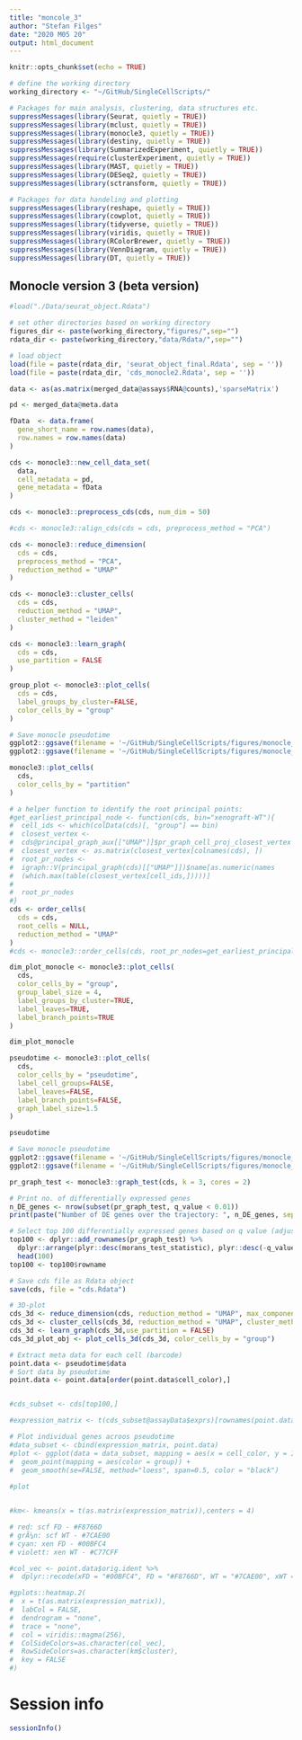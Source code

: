 ```yaml
---
title: "moncole_3"
author: "Stefan Filges"
date: "2020 M05 20"
output: html_document
---
```


```r
knitr::opts_chunk$set(echo = TRUE)
```

```r
# define the working directory
working_directory <- "~/GitHub/SingleCellScripts/"

# Packages for main analysis, clustering, data structures etc.
suppressMessages(library(Seurat, quietly = TRUE))
suppressMessages(library(mclust, quietly = TRUE))
suppressMessages(library(monocle3, quietly = TRUE))
suppressMessages(library(destiny, quietly = TRUE))
suppressMessages(library(SummarizedExperiment, quietly = TRUE))
suppressMessages(require(clusterExperiment, quietly = TRUE))
suppressMessages(library(MAST, quietly = TRUE))
suppressMessages(library(DESeq2, quietly = TRUE))
suppressMessages(library(sctransform, quietly = TRUE))

# Packages for data handeling and plotting
suppressMessages(library(reshape, quietly = TRUE))
suppressMessages(library(cowplot, quietly = TRUE))
suppressMessages(library(tidyverse, quietly = TRUE))
suppressMessages(library(viridis, quietly = TRUE))
suppressMessages(library(RColorBrewer, quietly = TRUE))
suppressMessages(library(VennDiagram, quietly = TRUE))
suppressMessages(library(DT, quietly = TRUE))
```

## Monocle version 3 (beta version)

```r
#load("./Data/seurat_object.Rdata")

# set other directories based on working directory
figures_dir <- paste(working_directory,"figures/",sep="")
rdata_dir <- paste(working_directory,"data/Rdata/",sep="")

# load object
load(file = paste(rdata_dir, 'seurat_object_final.Rdata', sep = ''))
load(file = paste(rdata_dir, 'cds_monocle2.Rdata', sep = ''))

data <- as(as.matrix(merged_data@assays$RNA@counts),'sparseMatrix')

pd <- merged_data@meta.data

fData  <- data.frame(
  gene_short_name = row.names(data),
  row.names = row.names(data)
)

cds <- monocle3::new_cell_data_set(
  data,
  cell_metadata = pd,
  gene_metadata = fData
)

cds <- monocle3::preprocess_cds(cds, num_dim = 50)

#cds <- monocle3::align_cds(cds = cds, preprocess_method = "PCA")

cds <- monocle3::reduce_dimension(
  cds = cds,
  preprocess_method = "PCA",
  reduction_method = "UMAP"
)

cds <- monocle3::cluster_cells(
  cds = cds,
  reduction_method = "UMAP",
  cluster_method = "leiden"
)

cds <- monocle3::learn_graph(
  cds = cds,
  use_partition = FALSE
)

group_plot <- monocle3::plot_cells(
  cds = cds,
  label_groups_by_cluster=FALSE,
  color_cells_by = "group"
)

# Save monocle pseudotime
ggplot2::ggsave(filename = '~/GitHub/SingleCellScripts/figures/monocle_3_sample.svg', plot = group_plot, width = 6, height = 6, device = "svg")
ggplot2::ggsave(filename = '~/GitHub/SingleCellScripts/figures/monocle_3_sample.pdf', plot = group_plot, width = 6, height = 6, device = "pdf")

monocle3::plot_cells(
  cds,
  color_cells_by = "partition"
)

# a helper function to identify the root principal points:
#get_earliest_principal_node <- function(cds, bin="xenograft-WT"){
#  cell_ids <- which(colData(cds)[, "group"] == bin)
#  closest_vertex <-
#  cds@principal_graph_aux[["UMAP"]]$pr_graph_cell_proj_closest_vertex
#  closest_vertex <- as.matrix(closest_vertex[colnames(cds), ])
#  root_pr_nodes <-
#  igraph::V(principal_graph(cds)[["UMAP"]])$name[as.numeric(names
#  (which.max(table(closest_vertex[cell_ids,]))))]
#  
#  root_pr_nodes
#}
cds <- order_cells(
  cds = cds, 
  root_cells = NULL,
  reduction_method = "UMAP"
)
#cds <- monocle3::order_cells(cds, root_pr_nodes=get_earliest_principal_node(cds))

dim_plot_monocle <- monocle3::plot_cells(
  cds,
  color_cells_by = "group",
  group_label_size = 4,
  label_groups_by_cluster=TRUE,
  label_leaves=TRUE,
  label_branch_points=TRUE
)

dim_plot_monocle

pseudotime <- monocle3::plot_cells(
  cds,
  color_cells_by = "pseudotime",
  label_cell_groups=FALSE,
  label_leaves=FALSE,
  label_branch_points=FALSE,
  graph_label_size=1.5
)

pseudotime

# Save monocle pseudotime
ggplot2::ggsave(filename = '~/GitHub/SingleCellScripts/figures/monocle_3_pseudotime.svg', plot = pseudotime, width = 6, height = 6, device = "svg")
ggplot2::ggsave(filename = '~/GitHub/SingleCellScripts/figures/monocle_3_pseudotime.pdf', plot = pseudotime, width = 6, height = 6, device = "pdf")

pr_graph_test <- monocle3::graph_test(cds, k = 3, cores = 2)

# Print no. of differentially expressed genes
n_DE_genes <- nrow(subset(pr_graph_test, q_value < 0.01))
print(paste("Number of DE genes over the trajectory: ", n_DE_genes, sep = ""))

# Select top 100 differentially expressed genes based on q value (adjusted p value)
top100 <- dplyr::add_rownames(pr_graph_test) %>%
  dplyr::arrange(plyr::desc(morans_test_statistic), plyr::desc(-q_value)) %>% 
  head(100)
top100 <- top100$rowname

# Save cds file as Rdata object
save(cds, file = "cds.Rdata")

# 3D-plot
cds_3d <- reduce_dimension(cds, reduction_method = "UMAP", max_components = 3)
cds_3d <- cluster_cells(cds_3d, reduction_method = "UMAP", cluster_method = "leiden")
cds_3d <- learn_graph(cds_3d,use_partition = FALSE)
cds_3d_plot_obj <- plot_cells_3d(cds_3d, color_cells_by = "group")

# Extract meta data for each cell (barcode)
point.data <- pseudotime$data
# Sort data by pseudotime
point.data <- point.data[order(point.data$cell_color),]


#cds_subset <- cds[top100,]

#expression_matrix <- t(cds_subset@assayData$exprs)[rownames(point.data),]

# Plot individual genes acroos pseudotime
#data_subset <- cbind(expression_matrix, point.data)
#plot <- ggplot(data = data_subset, mapping = aes(x = cell_color, y = IL24)) + 
#  geom_point(mapping = aes(color = group)) +
#  geom_smooth(se=FALSE, method="loess", span=0.5, color = "black")
  
#plot


#km<- kmeans(x = t(as.matrix(expression_matrix)),centers = 4)

# red: scf FD - #F8766D
# grÃ¼n: scf WT - #7CAE00
# cyan: xen FD - #00BFC4
# violett: xen WT - #C77CFF

#col_vec <- point.data$orig.ident %>% 
#  dplyr::recode(xFD = "#00BFC4", FD = "#F8766D", WT = "#7CAE00", xWT = "#C77CFF")

#gplots::heatmap.2(
#  x = t(as.matrix(expression_matrix)),
#  labCol = FALSE, 
#  dendrogram = "none",
#  trace = "none",
#  col = viridis::magma(256),
#  ColSideColors=as.character(col_vec),
#  RowSideColors=as.character(km$cluster),
#  key = FALSE
#)
```

# Session info

```r
sessionInfo()
```